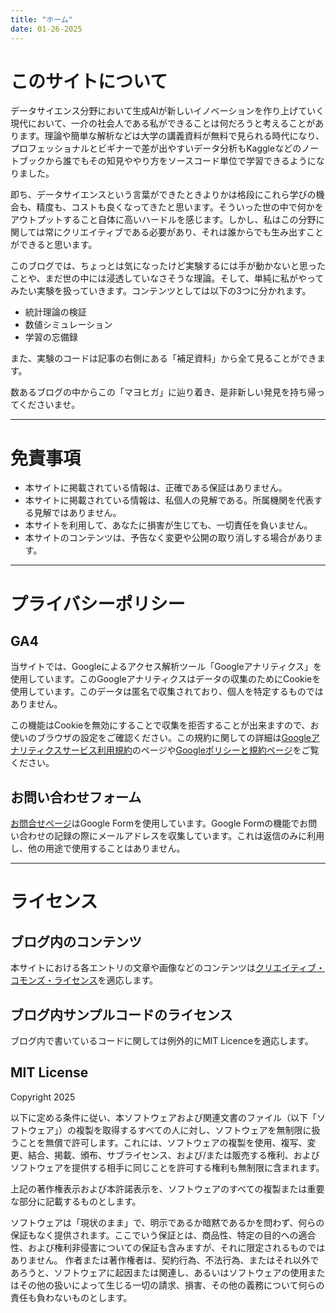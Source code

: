 ```yaml
---
title: "ホーム"
date: 01-26-2025
---
```


# このサイトについて
データサイエンス分野において生成AIが新しいイノベーションを作り上げていく現代において、一介の社会人である私ができることは何だろうと考えることがあります。理論や簡単な解析などは大学の講義資料が無料で見られる時代になり、プロフェッショナルとビギナーで差が出やすいデータ分析もKaggleなどのノートブックから誰でもその知見ややり方をソースコード単位で学習できるようになりました。

即ち、データサイエンスという言葉ができたときよりかは格段にこれら学びの機会も、精度も、コストも良くなってきたと思います。そういった世の中で何かをアウトプットすること自体に高いハードルを感じます。しかし、私はこの分野に関しては常にクリエイティブである必要があり、それは誰からでも生み出すことができると思います。

このブログでは、ちょっとは気になったけど実験するには手が動かないと思ったことや、まだ世の中には浸透していなさそうな理論。そして、単純に私がやってみたい実験を扱っていきます。コンテンツとしては以下の3つに分かれます。

- 統計理論の検証
- 数値シミュレーション
- 学習の忘備録

また、実験のコードは記事の右側にある「補足資料」から全て見ることができます。

数あるブログの中からこの「マヨヒガ」に辿り着き、是非新しい発見を持ち帰ってくださいませ。

---

# 免責事項

- 本サイトに掲載されている情報は、正確である保証はありません。
- 本サイトに掲載されている情報は、私個人の見解である。所属機関を代表する見解ではありません。
- 本サイトを利用して、あなたに損害が生じても、一切責任を負いません。
- 本サイトのコンテンツは、予告なく変更や公開の取り消しする場合があります。

---

# プライバシーポリシー

## GA4

当サイトでは、Googleによるアクセス解析ツール「Googleアナリティクス」を使用しています。このGoogleアナリティクスはデータの収集のためにCookieを使用しています。このデータは匿名で収集されており、個人を特定するものではありません。

この機能はCookieを無効にすることで収集を拒否することが出来ますので、お使いのブラウザの設定をご確認ください。この規約に関しての詳細は[Googleアナリティクスサービス利用規約](https://marketingplatform.google.com/about/analytics/terms/jp/)のページや[Googleポリシーと規約ページ](https://policies.google.com/technologies/ads?hl=ja)をご覧ください。

## お問い合わせフォーム

[お問合せページ](./contact.qmd)はGoogle Formを使用しています。Google Formの機能でお問い合わせの記録の際にメールアドレスを収集しています。これは返信のみに利用し、他の用途で使用することはありません。

---

# ライセンス

## ブログ内のコンテンツ
本サイトにおける各エントリの文章や画像などのコンテンツは[クリエイティブ・コモンズ・ライセンス](https://creativecommons.org/licenses/by/4.0/deed.ja)を適応します。

## ブログ内サンプルコードのライセンス
ブログ内で書いているコードに関しては例外的にMIT Licenceを適応します。

:::{.callout-note collapse="true"}
## MIT License

Copyright 2025

以下に定める条件に従い、本ソフトウェアおよび関連文書のファイル（以下「ソフトウェア」）の複製を取得するすべての人に対し、ソフトウェアを無制限に扱うことを無償で許可します。これには、ソフトウェアの複製を使用、複写、変更、結合、掲載、頒布、サブライセンス、および/または販売する権利、およびソフトウェアを提供する相手に同じことを許可する権利も無制限に含まれます。

上記の著作権表示および本許諾表示を、ソフトウェアのすべての複製または重要な部分に記載するものとします。

ソフトウェアは「現状のまま」で、明示であるか暗黙であるかを問わず、何らの保証もなく提供されます。ここでいう保証とは、商品性、特定の目的への適合性、および権利非侵害についての保証も含みますが、それに限定されるものではありません。 作者または著作権者は、契約行為、不法行為、またはそれ以外であろうと、ソフトウェアに起因または関連し、あるいはソフトウェアの使用またはその他の扱いによって生じる一切の請求、損害、その他の義務について何らの責任も負わないものとします。
:::